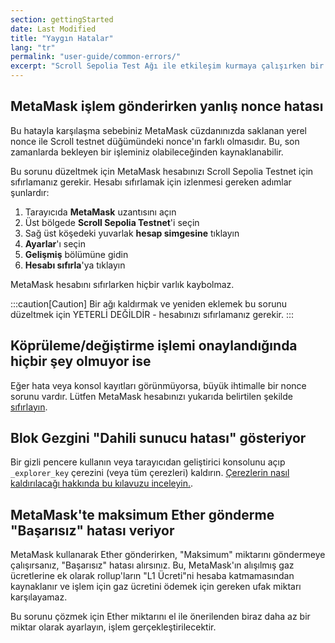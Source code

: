 ```yaml
---
section: gettingStarted
date: Last Modified
title: "Yaygın Hatalar"
lang: "tr"
permalink: "user-guide/common-errors/"
excerpt: "Scroll Sepolia Test Ağı ile etkileşim kurmaya çalışırken bir hata mı görüyorsunuz? İşte bazı yaygın yapılandırma hataları ve bunları hızlıca nasıl düzeltebileceğiniz hakkında bilgiler."
---
```


## MetaMask işlem gönderirken yanlış nonce hatası

Bu hatayla karşılaşma sebebiniz MetaMask cüzdanınızda saklanan yerel nonce ile Scroll testnet düğümündeki nonce'ın farklı olmasıdır. Bu, son zamanlarda bekleyen bir işleminiz olabileceğinden kaynaklanabilir.

Bu sorunu düzeltmek için MetaMask hesabınızı Scroll Sepolia Testnet için sıfırlamanız gerekir. Hesabı sıfırlamak için izlenmesi gereken adımlar şunlardır:

1. Tarayıcıda **MetaMask** uzantısını açın
2. Üst bölgede **Scroll Sepolia Testnet**'i seçin
3. Sağ üst köşedeki yuvarlak **hesap simgesine** tıklayın
4. **Ayarlar**'ı seçin
5. **Gelişmiş** bölümüne gidin
6. **Hesabı sıfırla**'ya tıklayın

MetaMask hesabını sıfırlarken hiçbir varlık kaybolmaz.

:::caution[Caution]
Bir ağı kaldırmak ve yeniden eklemek bu sorunu düzeltmek için YETERLİ DEĞİLDİR - hesabınızı sıfırlamanız gerekir.
:::

## Köprüleme/değiştirme işlemi onaylandığında hiçbir şey olmuyor ise

Eğer hata veya konsol kayıtları görünmüyorsa, büyük ihtimalle bir nonce sorunu vardır. Lütfen MetaMask hesabınızı yukarıda belirtilen şekilde [sıfırlayın](/tr/user-guide/common-errors#metamask-işlem-gönderirken-yanlış-nonce-hatası).

## Blok Gezgini "Dahili sunucu hatası" gösteriyor

Bir gizli pencere kullanın veya tarayıcıdan geliştirici konsolunu açıp `_explorer_key` çerezini (veya tüm çerezleri) kaldırın. [Çerezlerin nasıl kaldırılacağı hakkında bu kılavuzu inceleyin.](https://www.contentstack.com/docs/developers/how-to-guides/clear-caches-and-cookies-in-different-browsers/).

## MetaMask'te maksimum Ether gönderme "Başarısız" hatası veriyor

MetaMask kullanarak Ether gönderirken, "Maksimum" miktarını göndermeye çalışırsanız, "Başarısız" hatası alırsınız. Bu, MetaMask'ın alışılmış gaz ücretlerine ek olarak rollup'ların "L1 Ücreti"ni hesaba katmamasından kaynaklanır ve işlem için gaz ücretini ödemek için gereken ufak miktarı karşılayamaz.

Bu sorunu çözmek için Ether miktarını el ile önerilenden biraz daha az bir miktar olarak ayarlayın, işlem gerçekleştirilecektir.
